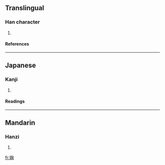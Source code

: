 ==Translingual==
===Han character===
{{Han char|rn=38|rad=女|as=08|sn=11|four=|canj=女心火木 (VPFD)}}
# {{defn|Han|sort=女08}}
====References====
{{Han ref|kx=0264.050|dkj=06389|hdz=21060.150|uh=5A45|ud=23109}}
----
==Japanese==
===Kanji===
{{ja-kanji|grade=|rs=女08}}
# {{defn|Japanese}} 
====Readings====
{{ja-readings|on=[[きく]] (kiku), [[こく]] (koku)|kun=[[あざな]] (azana)}}
----
==Mandarin==
===Hanzi===
{{cmn-hanzi|pin=[[jú]] ([[ju2]])|wg=chü<sup>2</sup>}}
# {{defn|Mandarin}}

[[fr:婅]]